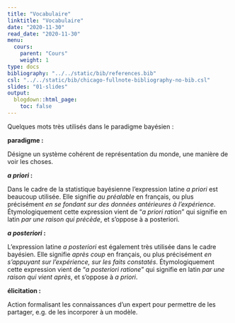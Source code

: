 ```yaml
---
title: "Vocabulaire"
linktitle: "Vocabulaire"
date: "2020-11-30"
read_date: "2020-11-30"
menu:
  cours:
    parent: "Cours"
    weight: 1
type: docs
bibliography: "../../static/bib/references.bib"
csl: "../../static/bib/chicago-fullnote-bibliography-no-bib.csl"
slides: "01-slides"
output:
  blogdown::html_page:
    toc: false
---
```


Quelques mots très utilisés dans le paradigme bayésien :

**paradigme :**  

Désigne un système cohérent de représentation du monde, une manière de voir les choses.

***a priori* :**  

Dans le cadre de la statistique bayésienne l'expression latine *a priori* est beaucoup utilisée. Elle signifie *au préalable* en français, ou plus précisément *en se fondant sur des données antérieures à l'expérience*. Étymologiquement cette expression vient de "*a priori ration*" qui signifie en latin *par une raison qui précède*, et s'oppose à a posteriori.


***a posteriori* :**  

L'expression latine *a posteriori* est également très utilisée dans le cadre bayésien. Elle signifie *après coup* en français, ou plus précisément *en s'appuyant sur l'expérience, sur les faits constatés*. Étymologiquement cette expression vient de "*a posteriori ratione*" qui signifie en latin *par une raison qui vient après*, et s'oppose à *a priori*.

**élicitation :**  

Action formalisant les connaissances d'un expert pour permettre de les partager, e.g. de les incorporer à un modèle.
